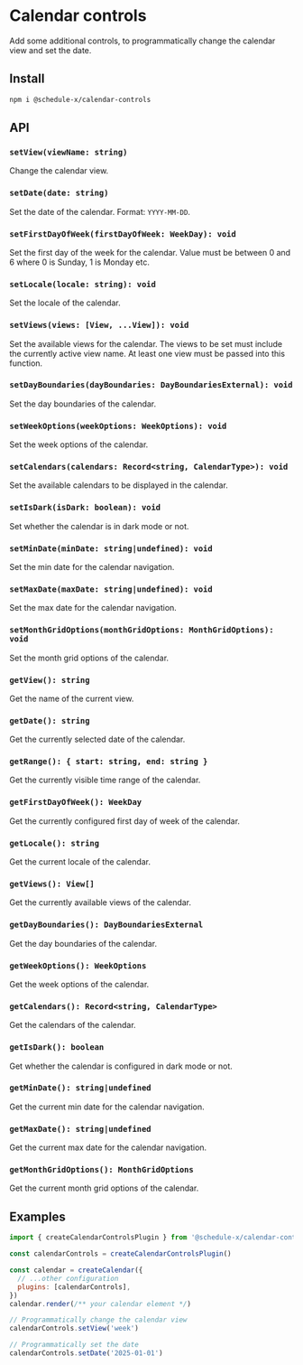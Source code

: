 # Calendar controls

Add some additional controls, to programmatically change the calendar view and set the date.

## Install

```bash copy
npm i @schedule-x/calendar-controls
```

## API

### `setView(viewName: string)`

Change the calendar view.

### `setDate(date: string)`

Set the date of the calendar. Format: `YYYY-MM-DD`.

### `setFirstDayOfWeek(firstDayOfWeek: WeekDay): void`

Set the first day of the week for the calendar. Value must be between 0 and 6 where 0 is Sunday, 1 is Monday etc.

### `setLocale(locale: string): void`

Set the locale of the calendar.

### `setViews(views: [View, ...View]): void`

Set the available views for the calendar. The views to be set must include the currently active view name. At least one view must be passed into this function.

### `setDayBoundaries(dayBoundaries: DayBoundariesExternal): void`

Set the day boundaries of the calendar.

### `setWeekOptions(weekOptions: WeekOptions): void`

Set the week options of the calendar.

### `setCalendars(calendars: Record<string, CalendarType>): void`

Set the available calendars to be displayed in the calendar.

### `setIsDark(isDark: boolean): void`

Set whether the calendar is in dark mode or not.

### `setMinDate(minDate: string|undefined): void`

Set the min date for the calendar navigation.

### `setMaxDate(maxDate: string|undefined): void`

Set the max date for the calendar navigation.

### `setMonthGridOptions(monthGridOptions: MonthGridOptions): void`

Set the month grid options of the calendar.

### `getView(): string`

Get the name of the current view.

### `getDate(): string`

Get the currently selected date of the calendar.

### `getRange(): { start: string, end: string }`

Get the currently visible time range of the calendar.

### `getFirstDayOfWeek(): WeekDay`

Get the currently configured first day of week of the calendar.

### `getLocale(): string`

Get the current locale of the calendar.

### `getViews(): View[]`

Get the currently available views of the calendar.

### `getDayBoundaries(): DayBoundariesExternal`

Get the day boundaries of the calendar.

### `getWeekOptions(): WeekOptions`

Get the week options of the calendar.

### `getCalendars(): Record<string, CalendarType>`

Get the calendars of the calendar.

### `getIsDark(): boolean`

Get whether the calendar is configured in dark mode or not.

### `getMinDate(): string|undefined`

Get the current min date for the calendar navigation.

### `getMaxDate(): string|undefined`

Get the current max date for the calendar navigation.

### `getMonthGridOptions(): MonthGridOptions`

Get the current month grid options of the calendar.


## Examples

```js
import { createCalendarControlsPlugin } from '@schedule-x/calendar-controls'

const calendarControls = createCalendarControlsPlugin()

const calendar = createCalendar({
  // ...other configuration
  plugins: [calendarControls],
})
calendar.render(/** your calendar element */)

// Programmatically change the calendar view
calendarControls.setView('week')

// Programmatically set the date
calendarControls.setDate('2025-01-01')
```
